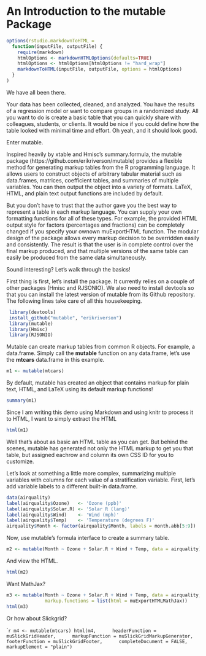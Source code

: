 An Introduction to the **mutable** Package
========================================================

```r
options(rstudio.markdownToHTML = 
  function(inputFile, outputFile) {      
    require(markdown)
    htmlOptions <- markdownHTMLOptions(defaults=TRUE)
    htmlOptions <- htmlOptions[htmlOptions != "hard_wrap"]
    markdownToHTML(inputFile, outputFile, options = htmlOptions) 
  }
) 
```


We have all been there. 

Your data has been collected, cleaned, and analyzed.  You have the
results of a regression model or want to compare groups in a
randomized study. All you want to do is create a basic table that you
can quickly share with colleagues, students, or clients. It would be
nice if you could define how the table looked with minimal time and
effort. Oh yeah, and it should look good.

Enter mutable. 

Inspired heavily by xtable and Hmisc's summary.formula, the mutable
package (https://github.com/erikriverson/mutable) provides a flexible
method for generating markup tables from the R programming
language. It allows users to construct objects of arbitrary tabular
material such as data.frames, matrices, coefficient tables, and
summaries of multiple variables. You can then output the object into a
variety of formats. LaTeX, HTML, and plain text output functions are
included by default.

But you don't have to trust that the author gave you the best way to
represent a table in each markup language. You can supply your own
formatting functions for all of these types. For example, the provided
HTML output style for factors (percentages and fractions) can be
completely changed if you specify your ownown muExportHTML
function. The modular design of the package allows every markup
decision to be overridden easily and consistently. The result is that
the user is in complete control over the final markup produced, and
that multiple versions of the same table can easily be produced from
the same data simultaneously.

Sound interesting? Let's walk through the basics! 

First thing is first, let's install the package. It currently relies
on a couple of other packages (Hmisc and RJSONIO). We also need to
install devtools so that you can install the latest version of mutable
from its Github repository. The following lines take care of all this
housekeeping. 

```r
 library(devtools)
 install_github("mutable", "erikriverson")
 library(mutable)
 library(Hmisc)
 library(RJSONIO)
```

Mutable can create markup tables from common R objects. For example, a
data.frame. Simply call the **mutable** function on any data.frame,
let's use the **mtcars** data.frame in this example. 

```r
m1 <- mutable(mtcars)
```

By default, mutable has created an object that contains markup for
plain text, HTML, and LaTeX using its default markup functions! 


```r
summary(m1)
```

Since I am writing this demo using Markdown and using knitr to process
it to HTML, I want to simply extract the HTML

```r
html(m1)
```

Well that's about as basic an HTML table as you can get. But behind
the scenes, mutable has generated not only the HTML markup to get you that table, but assigned eachrow and column its own CSS ID for you to customize. 

Let's look at something a little more complex, summarizing multiple
variables with columns for each value of a stratification
variable. First, let's add variable labels to a different built-in
data.frame.

```r
data(airquality)
label(airquality$Ozone)   <- 'Ozone (ppb)'
label(airquality$Solar.R) <- 'Solar R (lang)'
label(airquality$Wind)    <- 'Wind (mph)'
label(airquality$Temp)    <- 'Temperature (degrees F)'
airquality$Month <- factor(airquality$Month, labels = month.abb[5:9])
```
Now, use mutable's formula interface to create a summary table. 

```r
m2 <- mutable(Month ~ Ozone + Solar.R + Wind + Temp, data = airquality)
```

And view the HTML. 

```r
html(m2) 
``` 

Want MathJax? 
```r
m3 <- mutable(Month ~ Ozone + Solar.R + Wind + Temp, data = airquality,
              markup.functions = list(html = muExportHTMLMathJax))
html(m3)
```

Or how about Slickgrid? 



```r
m4 <- mutable(mtcars)
html(m4,
     headerFunction = muSlickGridHeader,
     markupFunction = muSlickGridMarkupGenerator,
     footerFunction = muSlickGridFooter,
     completeDocument = FALSE,
     markupElement = "plain")
``




